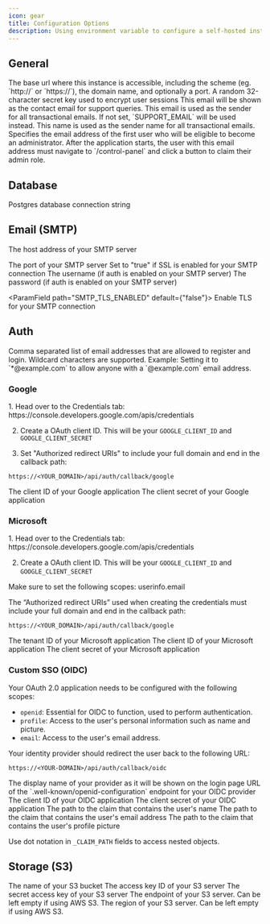 ```yaml
---
icon: gear
title: Configuration Options
description: Using environment variable to configure a self-hosted instance of Rallly.
---
```


## General

<ParamField path="NEXT_PUBLIC_BASE_URL" required>
  The base url where this instance is accessible, including the scheme (eg.
  `http://` or `https://`), the domain name, and optionally a port.
</ParamField>

<ParamField path="SECRET_PASSWORD" required>
  A random 32-character secret key used to encrypt user sessions
</ParamField>

<ParamField path="SUPPORT_EMAIL" required>
  This email will be shown as the contact email for support queries.
</ParamField>

<ParamField path="NOREPLY_EMAIL">
  This email is used as the sender for all transactional emails. If not set,
  `SUPPORT_EMAIL` will be used instead.
</ParamField>

<ParamField path="NOREPLY_EMAIL_NAME" default="Rallly">
  This name is used as the sender name for all transactional emails.
</ParamField>

<ParamField path="INITIAL_ADMIN_EMAIL">
  Specifies the email address of the first user who will be eligible to become an administrator. After the application starts, the user with this email address must navigate to `/control-panel` and click a button to claim their admin role.
</ParamField>


## Database

<ParamField path="DATABASE_URL" required>
  Postgres database connection string
</ParamField>

## Email (SMTP)

<ParamField path="SMTP_HOST">The host address of your SMTP server</ParamField>

<ParamField path="SMTP_PORT" default="25 or 465">
  The port of your SMTP server
</ParamField>

<ParamField path="SMTP_SECURE" default="false">
  Set to "true" if SSL is enabled for your SMTP connection
</ParamField>

<ParamField path="SMTP_USER" default="">
  The username (if auth is enabled on your SMTP server)
</ParamField>

<ParamField path="SMTP_PWD" default="">
  The password (if auth is enabled on your SMTP server)
</ParamField>

<ParamField path="SMTP_TLS_ENABLED" default={"false"}>
  Enable TLS for your SMTP connection
</ParamField>

## Auth

<ParamField path="ALLOWED_EMAILS">
  Comma separated list of email addresses that are allowed to register and
  login. Wildcard characters are supported. Example: Setting it to
  `*@example.com` to allow anyone with a `@example.com` email address.
</ParamField>

### Google

<Accordion title="Setup">
1. Head over to the Credentials tab: https://console.developers.google.com/apis/credentials

2. Create a OAuth client ID. This will be your `GOOGLE_CLIENT_ID` and `GOOGLE_CLIENT_SECRET`

3. Set "Authorized redirect URIs" to include your full domain and end in the callback path:

```
https://<YOUR_DOMAIN>/api/auth/callback/google
```
</Accordion>

<ParamField path="GOOGLE_CLIENT_ID">
  The client ID of your Google application
</ParamField>

<ParamField path="GOOGLE_CLIENT_SECRET">
  The client secret of your Google application
</ParamField>

### Microsoft

<Accordion title="Setup">
1. Head over to the Credentials tab: https://console.developers.google.com/apis/credentials

2. Create a OAuth client ID. This will be your `GOOGLE_CLIENT_ID` and `GOOGLE_CLIENT_SECRET`

Make sure to set the following scopes: userinfo.email

The “Authorized redirect URIs” used when creating the credentials must include your full domain and end in the callback path:

```
https://<YOUR_DOMAIN>/api/auth/callback/google
```
</Accordion>

<ParamField path="MICROSOFT_TENANT_ID">
  The tenant ID of your Microsoft application
</ParamField>

<ParamField path="MICROSOFT_CLIENT_ID">
  The client ID of your Microsoft application
</ParamField>

<ParamField path="MICROSOFT_CLIENT_SECRET">
  The client secret of your Microsoft application
</ParamField>

### Custom SSO (OIDC)

<Accordion title="Setup">
Your OAuth 2.0 application needs to be configured with the following scopes:

- `openid`: Essential for OIDC to function, used to perform authentication.
- `profile`: Access to the user's personal information such as name and picture.
- `email`: Access to the user's email address.

Your identity provider should redirect the user back to the following URL:

```
https://<YOUR-DOMAIN>/api/auth/callback/oidc
```
</Accordion>

<ParamField path="OIDC_NAME" default="OpenID Connect">
  The display name of your provider as it will be shown on the login page
</ParamField>

<ParamField path="OIDC_DISCOVERY_URL">
  URL of the `.well-known/openid-configuration` endpoint for your OIDC provider
</ParamField>

<ParamField path="OIDC_CLIENT_ID">
  The client ID of your OIDC application
</ParamField>

<ParamField path="OIDC_CLIENT_SECRET">
  The client secret of your OIDC application
</ParamField>

<ParamField path="OIDC_NAME_CLAIM_PATH" default="name">
  The path to the claim that contains the user's name
</ParamField>

<ParamField path="OIDC_EMAIL_CLAIM_PATH" default="email">
  The path to the claim that contains the user's email address
</ParamField>

<ParamField path="OIDC_PICTURE_CLAIM_PATH" default="picture">
  The path to the claim that contains the user's profile picture
</ParamField>

<Info>Use dot notation in `_CLAIM_PATH` fields to access nested objects.</Info>

## Storage (S3)

<ParamField path="S3_BUCKET_NAME">
  The name of your S3 bucket
</ParamField>

<ParamField path="S3_ACCESS_KEY_ID">
  The access key ID of your S3 server
</ParamField>

<ParamField path="S3_SECRET_ACCESS_KEY">
  The secret access key of your S3 server
</ParamField>

<ParamField path="S3_ENDPOINT">
  The endpoint of your S3 server. Can be left empty if using AWS S3.
</ParamField>

<ParamField path="S3_REGION">
  The region of your S3 server. Can be left empty if using AWS S3.
</ParamField>